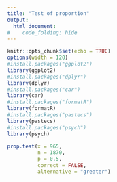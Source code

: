 ```yaml
---
title: "Test of proportion"
output:
  html_document:
#    code_folding: hide
---
```

```r
knitr::opts_chunk$set(echo = TRUE)
options(width = 120)
#install.packages("ggplot2")
library(ggplot2)
#install.packages("dplyr")
library(dplyr)
#install.packages("car")
library(car)
#install.packages("formatR")
library(formatR)
#install.packages("pastecs")
library(pastecs)
#install.packages("psych")
library(psych)
```

```r
prop.test(x = 965,
          n = 1870,
          p = 0.5,
          correct = FALSE,
          alternative = "greater")
```


